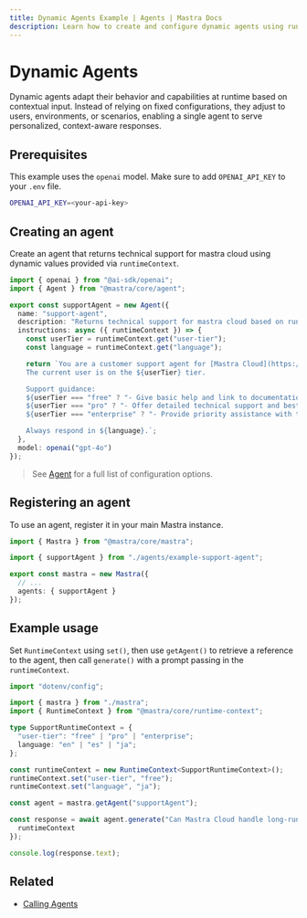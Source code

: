 ```yaml
---
title: Dynamic Agents Example | Agents | Mastra Docs
description: Learn how to create and configure dynamic agents using runtime context in Mastra.
---
```


# Dynamic Agents

Dynamic agents adapt their behavior and capabilities at runtime based on contextual input. Instead of relying on fixed configurations, they adjust to users, environments, or scenarios, enabling a single agent to serve personalized, context-aware responses.

## Prerequisites

This example uses the `openai` model. Make sure to add `OPENAI_API_KEY` to your `.env` file.

```bash filename=".env" copy
OPENAI_API_KEY=<your-api-key>
```

## Creating an agent

Create an agent that returns technical support for mastra cloud using dynamic values provided via `runtimeContext`.

```typescript filename="src/mastra/agents/example-support-agent.ts" showLineNumbers copy
import { openai } from "@ai-sdk/openai";
import { Agent } from "@mastra/core/agent";

export const supportAgent = new Agent({
  name: "support-agent",
  description: "Returns technical support for mastra cloud based on runtime context",
  instructions: async ({ runtimeContext }) => {
    const userTier = runtimeContext.get("user-tier");
    const language = runtimeContext.get("language");

    return `You are a customer support agent for [Mastra Cloud](https://mastra.ai/en/docs/mastra-cloud/overview).
    The current user is on the ${userTier} tier.

    Support guidance:
    ${userTier === "free" ? "- Give basic help and link to documentation." : ""}
    ${userTier === "pro" ? "- Offer detailed technical support and best practices." : ""}
    ${userTier === "enterprise" ? "- Provide priority assistance with tailored solutions." : ""}

    Always respond in ${language}.`;
  },
  model: openai("gpt-4o")
});
```

> See [Agent](../../reference/agents/agent.mdx) for a full list of configuration options.

## Registering an agent

To use an agent, register it in your main Mastra instance.

```typescript filename="src/mastra/index.ts" showLineNumbers copy
import { Mastra } from "@mastra/core/mastra";

import { supportAgent } from "./agents/example-support-agent";

export const mastra = new Mastra({
  // ...
  agents: { supportAgent }
});
```

## Example usage

Set `RuntimeContext` using `set()`, then use `getAgent()` to retrieve a reference to the agent, then call `generate()` with a prompt passing in the `runtimeContext`.

```typescript filename="src/test-support-agent.ts" showLineNumbers copy
import "dotenv/config";

import { mastra } from "./mastra";
import { RuntimeContext } from "@mastra/core/runtime-context";

type SupportRuntimeContext = {
  "user-tier": "free" | "pro" | "enterprise";
  language: "en" | "es" | "ja";
};

const runtimeContext = new RuntimeContext<SupportRuntimeContext>();
runtimeContext.set("user-tier", "free");
runtimeContext.set("language", "ja");

const agent = mastra.getAgent("supportAgent");

const response = await agent.generate("Can Mastra Cloud handle long-running requests?", {
  runtimeContext
});

console.log(response.text);
```

## Related

- [Calling Agents](./calling-agents.mdx#from-the-command-line)
